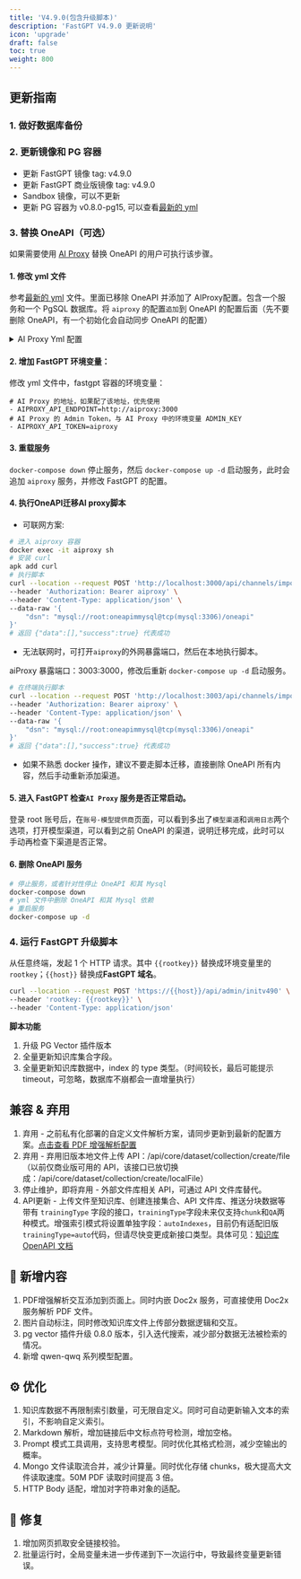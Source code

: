 ```yaml
---
title: 'V4.9.0(包含升级脚本)'
description: 'FastGPT V4.9.0 更新说明'
icon: 'upgrade'
draft: false
toc: true
weight: 800
---
```



## 更新指南

### 1. 做好数据库备份

### 2. 更新镜像和 PG 容器

- 更新 FastGPT 镜像 tag: v4.9.0
- 更新 FastGPT 商业版镜像 tag: v4.9.0
- Sandbox 镜像，可以不更新
- 更新 PG 容器为 v0.8.0-pg15, 可以查看[最新的 yml](https://raw.githubusercontent.com/labring/FastGPT/main/deploy/docker/docker-compose-pgvector.yml)

### 3. 替换 OneAPI（可选）

如果需要使用 [AI Proxy](https://github.com/labring/aiproxy) 替换 OneAPI 的用户可执行该步骤。

#### 1. 修改 yml 文件

参考[最新的 yml](https://raw.githubusercontent.com/labring/FastGPT/main/deploy/docker/docker-compose-pgvector.yml) 文件。里面已移除 OneAPI 并添加了 AIProxy配置。包含一个服务和一个 PgSQL 数据库。将 `aiproxy` 的配置`追加`到 OneAPI 的配置后面（先不要删除 OneAPI，有一个初始化会自动同步 OneAPI 的配置）

<details>
<summary>AI Proxy Yml 配置</summary>

```
  # AI Proxy
  aiproxy:
    image: 'ghcr.io/labring/aiproxy:latest'
    container_name: aiproxy
    restart: unless-stopped
    depends_on:
      aiproxy_pg:
        condition: service_healthy
    networks:
      - fastgpt
    environment:
      # 对应 fastgpt 里的AIPROXY_API_TOKEN
      - ADMIN_KEY=aiproxy
      # 错误日志详情保存时间（小时）
      - LOG_DETAIL_STORAGE_HOURS=1
      # 数据库连接地址
      - SQL_DSN=postgres://postgres:aiproxy@aiproxy_pg:5432/aiproxy
      # 最大重试次数
      - RETRY_TIMES=3
      # 不需要计费
      - BILLING_ENABLED=false
      # 不需要严格检测模型
      - DISABLE_MODEL_CONFIG=true
    healthcheck:
      test: ['CMD', 'curl', '-f', 'http://localhost:3000/api/status']
      interval: 5s
      timeout: 5s
      retries: 10
  aiproxy_pg:
    image: pgvector/pgvector:0.8.0-pg15 # docker hub
    # image: registry.cn-hangzhou.aliyuncs.com/fastgpt/pgvector:v0.8.0-pg15 # 阿里云
    restart: unless-stopped
    container_name: aiproxy_pg
    volumes:
      - ./aiproxy_pg:/var/lib/postgresql/data
    networks:
      - fastgpt
    environment:
      TZ: Asia/Shanghai
      POSTGRES_USER: postgres
      POSTGRES_DB: aiproxy
      POSTGRES_PASSWORD: aiproxy
    healthcheck:
      test: ['CMD', 'pg_isready', '-U', 'postgres', '-d', 'aiproxy']
      interval: 5s
      timeout: 5s
      retries: 10
```

</details>

#### 2. 增加 FastGPT 环境变量：

修改 yml 文件中，fastgpt 容器的环境变量：

```
# AI Proxy 的地址，如果配了该地址，优先使用
- AIPROXY_API_ENDPOINT=http://aiproxy:3000
# AI Proxy 的 Admin Token，与 AI Proxy 中的环境变量 ADMIN_KEY
- AIPROXY_API_TOKEN=aiproxy
```

#### 3. 重载服务

`docker-compose down` 停止服务，然后 `docker-compose up -d` 启动服务，此时会追加 `aiproxy` 服务，并修改 FastGPT 的配置。

#### 4. 执行OneAPI迁移AI proxy脚本

- 可联网方案:

```bash
# 进入 aiproxy 容器
docker exec -it aiproxy sh
# 安装 curl
apk add curl
# 执行脚本
curl --location --request POST 'http://localhost:3000/api/channels/import/oneapi' \
--header 'Authorization: Bearer aiproxy' \
--header 'Content-Type: application/json' \
--data-raw '{
    "dsn": "mysql://root:oneapimmysql@tcp(mysql:3306)/oneapi"
}'
# 返回 {"data":[],"success":true} 代表成功
```

- 无法联网时，可打开`aiproxy`的外网暴露端口，然后在本地执行脚本。

aiProxy 暴露端口：3003:3000，修改后重新 `docker-compose up -d` 启动服务。

```bash
# 在终端执行脚本
curl --location --request POST 'http://localhost:3003/api/channels/import/oneapi' \
--header 'Authorization: Bearer aiproxy' \
--header 'Content-Type: application/json' \
--data-raw '{
    "dsn": "mysql://root:oneapimmysql@tcp(mysql:3306)/oneapi"
}'
# 返回 {"data":[],"success":true} 代表成功
```

- 如果不熟悉 docker 操作，建议不要走脚本迁移，直接删除 OneAPI 所有内容，然后手动重新添加渠道。

#### 5. 进入 FastGPT 检查`AI Proxy` 服务是否正常启动。

登录 root 账号后，在`账号-模型提供商`页面，可以看到多出了`模型渠道`和`调用日志`两个选项，打开模型渠道，可以看到之前 OneAPI 的渠道，说明迁移完成，此时可以手动再检查下渠道是否正常。

#### 6. 删除 OneAPI 服务

```bash
# 停止服务，或者针对性停止 OneAPI 和其 Mysql
docker-compose down
# yml 文件中删除 OneAPI 和其 Mysql 依赖
# 重启服务
docker-compose up -d
```

### 4. 运行 FastGPT 升级脚本

从任意终端，发起 1 个 HTTP 请求。其中 ``{{rootkey}}`` 替换成环境变量里的 `rootkey`；``{{host}}`` 替换成**FastGPT 域名**。

```bash
curl --location --request POST 'https://{{host}}/api/admin/initv490' \
--header 'rootkey: {{rootkey}}' \
--header 'Content-Type: application/json'
```

**脚本功能**

1. 升级 PG Vector 插件版本
2. 全量更新知识库集合字段。
3. 全量更新知识库数据中，index 的 type 类型。（时间较长，最后可能提示 timeout，可忽略，数据库不崩都会一直增量执行）

## 兼容 & 弃用

1. 弃用 - 之前私有化部署的自定义文件解析方案，请同步更新到最新的配置方案。[点击查看 PDF 增强解析配置](/docs/development/configuration/#使用-doc2x-解析-pdf-文件)
2. 弃用 - 弃用旧版本地文件上传 API：/api/core/dataset/collection/create/file（以前仅商业版可用的 API，该接口已放切换成：/api/core/dataset/collection/create/localFile）
3. 停止维护，即将弃用 - 外部文件库相关 API，可通过 API 文件库替代。
4. API更新 - 上传文件至知识库、创建连接集合、API 文件库、推送分块数据等带有 `trainingType` 字段的接口，`trainingType`字段未来仅支持`chunk`和`QA`两种模式。增强索引模式将设置单独字段：`autoIndexes`，目前仍有适配旧版`trainingType=auto`代码，但请尽快变更成新接口类型。具体可见：[知识库 OpenAPI 文档](/docs/development/openapi/dataset.md)

## 🚀 新增内容

1. PDF增强解析交互添加到页面上。同时内嵌 Doc2x 服务，可直接使用 Doc2x 服务解析 PDF 文件。
2. 图片自动标注，同时修改知识库文件上传部分数据逻辑和交互。
3. pg vector 插件升级 0.8.0 版本，引入迭代搜索，减少部分数据无法被检索的情况。
4. 新增 qwen-qwq 系列模型配置。

## ⚙️ 优化

1. 知识库数据不再限制索引数量，可无限自定义。同时可自动更新输入文本的索引，不影响自定义索引。
2. Markdown 解析，增加链接后中文标点符号检测，增加空格。
3. Prompt 模式工具调用，支持思考模型。同时优化其格式检测，减少空输出的概率。
4. Mongo 文件读取流合并，减少计算量。同时优化存储 chunks，极大提高大文件读取速度。50M PDF 读取时间提高 3 倍。
5. HTTP Body 适配，增加对字符串对象的适配。

## 🐛 修复

1. 增加网页抓取安全链接校验。
2. 批量运行时，全局变量未进一步传递到下一次运行中，导致最终变量更新错误。
